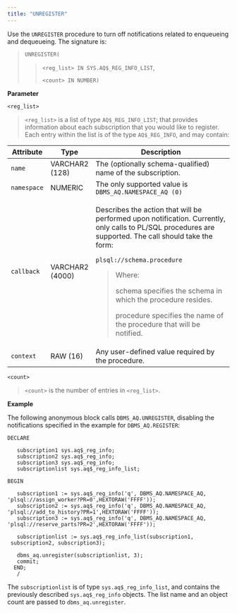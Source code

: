 ```yaml
---
title: "UNREGISTER"
---
```




Use the `UNREGISTER` procedure to turn off notifications related to enqueueing and dequeueing. The signature is:

> `UNREGISTER(`
> 
> > `<reg_list> IN SYS.AQ$_REG_INFO_LIST`,
> > 
> > `<count> IN NUMBER)`

**Parameter**

`<reg_list>`

> `<reg_list>` is a list of type `AQ$_REG_INFO_LIST`; that provides information about each subscription that you would like to register. Each entry within the list is of the type `AQ$_REG_INFO`, and may contain:

<div class="table-with-scroll">
<table>
<colgroup>
<col style="width: 7%" />
<col style="width: 10%" />
<col style="width: 82%" />
</colgroup>
<thead>
<tr class="header">
<th>Attribute</th>
<th>Type</th>
<th>Description</th>
</tr>
</thead>
<tbody>
<tr class="odd">
<td><code>name</code></td>
<td>VARCHAR2 (128)</td>
<td>The (optionally schema-qualified) name of the subscription.</td>
</tr>
<tr class="even">
<td><code>namespace</code></td>
<td>NUMERIC</td>
<td>The only supported value is <code>DBMS_AQ.NAMESPACE_AQ (0)</code></td>
</tr>
<tr class="odd">
<td><code>callback</code></td>
<td>VARCHAR2 (4000)</td>
<td><p>Describes the action that will be performed upon notification. Currently, only calls to PL/SQL procedures are supported. The call should take the form:</p>
<p><code>plsql://schema.procedure</code></p>
<blockquote>
<p>Where:</p>
<p>schema specifies the schema in which the procedure resides.</p>
<p>procedure specifies the name of the procedure that will be notified.</p>
</blockquote></td>
</tr>
<tr class="even">
<td><code>context</code></td>
<td>RAW (16)</td>
<td>Any user-defined value required by the procedure.</td>
</tr>
</tbody>
</table>
</div>

`<count>`

> `<count>` is the number of entries in `<reg_list>`.

**Example**

The following anonymous block calls `DBMS_AQ.UNREGISTER`, disabling the notifications specified in the example for `DBMS_AQ.REGISTER`:

``` text
DECLARE

   subscription1 sys.aq$_reg_info;
   subscription2 sys.aq$_reg_info;
   subscription3 sys.aq$_reg_info;
   subscriptionlist sys.aq$_reg_info_list;

BEGIN

   subscription1 := sys.aq$_reg_info('q', DBMS_AQ.NAMESPACE_AQ,
'plsql://assign_worker?PR=0',HEXTORAW('FFFF'));
   subscription2 := sys.aq$_reg_info('q', DBMS_AQ.NAMESPACE_AQ,
'plsql://add_to_history?PR=1',HEXTORAW('FFFF'));
   subscription3 := sys.aq$_reg_info('q', DBMS_AQ.NAMESPACE_AQ,
'plsql://reserve_parts?PR=2',HEXTORAW('FFFF'));

   subscriptionlist := sys.aq$_reg_info_list(subscription1,
 subscription2, subscription3);

   dbms_aq.unregister(subscriptionlist, 3);
   commit;
  END;
   /
```

The `subscriptionlist` is of type `sys.aq$_reg_info_list`, and contains the previously described `sys.aq$_reg_info` objects. The list name and an object count are passed to `dbms_aq.unregister`.
